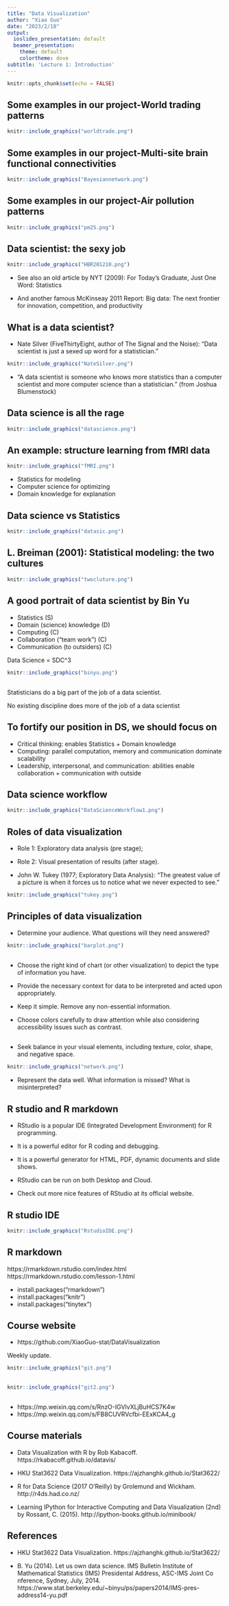 ```yaml
---
title: "Data Visualization"
author: "Xiao Guo"
date: "2023/2/18"
output:
  ioslides_presentation: default
  beamer_presentation:
    theme: default
    colortheme: dove
subtitle: 'Lecture 1: Introduction'
---
```


```r
knitr::opts_chunk$set(echo = FALSE)
```




## Some examples in our project-World trading patterns

```r

knitr::include_graphics("worldtrade.png")

```


## Some examples in our project-Multi-site brain functional connectivities

```r

knitr::include_graphics("Bayesiannetwork.png")

```

## Some examples in our project-Air pollution patterns

```r

knitr::include_graphics("pm25.png")

```



## Data scientist: the sexy job

```r

knitr::include_graphics("HBR201210.png")

```

- See also an old article by NYT (2009): For Today’s Graduate, Just One Word: Statistics

- And another famous McKinseay 2011 Report: Big data: The next frontier for innovation, competition, and productivity


## What is a data scientist?

- Nate Silver (FiveThirtyEight, author of The Signal and the Noise): "Data scientist is just a sexed up word for a statistician."
```r
knitr::include_graphics("NateSilver.png")
```

- "A data scientist is someone who knows more statistics than a computer scientist and more computer science than a statistician.” (from Joshua Blumenstock)

## Data science is all the rage

```r
knitr::include_graphics("datascience.png")
```

## An example: structure learning from fMRI data

```r
knitr::include_graphics("fMRI.png")
```

- Statistics for modeling
- Computer science for optimizing
- Domain knowledge for explanation

## Data science vs Statistics
```r
knitr::include_graphics("datasic.png")
```



## L. Breiman (2001): Statistical modeling: the two cultures

```r
knitr::include_graphics("twocluture.png")
```



## A good portrait of data scientist by Bin Yu

- Statistics (S) 
- Domain (science) knowledge (D) 
- Computing (C) 
- Collaboration (“team work”) (C) 
- Communication (to outsiders) (C) 

Data Science = SDC^3

```r
knitr::include_graphics("binyu.png")
```

## 

Statisticians do a big part of the job of a data scientist.

No existing discipline does more of the job of a data scientist 

## To fortify our position in DS, we should focus on

- Critical thinking: enables Statistics + Domain knowledge 
- Computing: parallel computation, memory and communication dominate scalability
- Leadership, interpersonal, and communication: abilities enable collaboration + communication with outside

## Data science workflow

```r
knitr::include_graphics("DataScienceWorkflow1.png")
```

## Roles of data visualization
- Role 1: Exploratory data analysis (pre stage);

- Role 2: Visual presentation of results (after stage).

- John W. Tukey (1977; Exploratory Data Analysis): "The greatest value of a picture is when it forces us to notice what we never expected to see.”

```r
knitr::include_graphics("tukey.png")
```



## Principles of data visualization

- Determine your audience. What questions will they need answered?

```r
knitr::include_graphics("barplot.png")
```

##

- Choose the right kind of chart (or other visualization) to depict the type of information you have.

- Provide the necessary context for data to be interpreted and acted upon appropriately.

- Keep it simple. Remove any non-essential information. 

- Choose colors carefully to draw attention while also considering accessibility issues such as contrast. 

## 
 
 - Seek balance in your visual elements, including texture, color, shape, and negative space.

```r
knitr::include_graphics("network.png")
```

- Represent the data well. What information is missed? What is misinterpreted? 


## R studio and R markdown

- RStudio is a popular IDE (Integrated Development Environment) for R programming.

- It is a powerful editor for R coding and debugging.

- It is a powerful generator for HTML, PDF, dynamic documents and slide shows.

- RStudio can be run on both Desktop and Cloud.

- Check out more nice features of RStudio at its official website.

## R studio IDE

```r
knitr::include_graphics("RstudioIDE.png")
```

## R markdown

https://rmarkdown.rstudio.com/index.html
https://rmarkdown.rstudio.com/lesson-1.html

- install.packages("rmarkdown") 
- install.packages("knitr") 
- install.packages("tinytex") 




## Course website

- https://github.com/XiaoGuo-stat/DataVisualization

Weekly update. 
```r
knitr::include_graphics("git.png")
```


##

```r
knitr::include_graphics("git2.png")
```





##

- https://mp.weixin.qq.com/s/RnzO-IGVlvXLjBuHCS7K4w
- https://mp.weixin.qq.com/s/FB8CUVRVcfbi-EExKCA4_g








## Course materials

- Data Visualization with R by Rob Kabacoff. 
https://rkabacoff.github.io/datavis/

- HKU Stat3622 Data Visualization.
https://ajzhanghk.github.io/Stat3622/

- R for Data Science (2017 O'Reilly) by Grolemund and Wickham. http://r4ds.had.co.nz/

- Learning IPython for Interactive Computing and Data Visualization (2nd) by Rossant, C. (2015).
http://ipython-books.github.io/minibook/

## References

- HKU Stat3622 Data Visualization.
https://ajzhanghk.github.io/Stat3622/

- B. Yu (2014). Let us own data science. IMS Bulletin Institute of Mathematical Statistics (IMS) Presidental Address, ASC-IMS Joint Co nference, Sydney, July, 2014. 
https://www.stat.berkeley.edu/~binyu/ps/papers2014/IMS-pres-address14-yu.pdf

